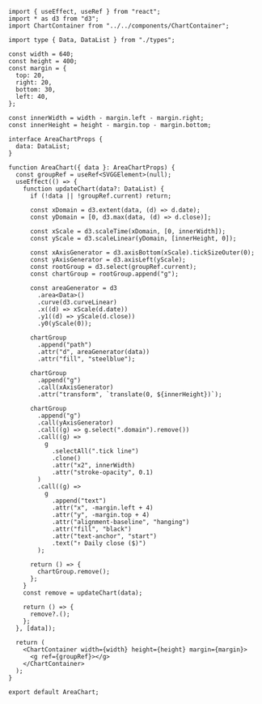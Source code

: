 ```tsx
import { useEffect, useRef } from "react";
import * as d3 from "d3";
import ChartContainer from "../../components/ChartContainer";

import type { Data, DataList } from "./types";

const width = 640;
const height = 400;
const margin = {
  top: 20,
  right: 20,
  bottom: 30,
  left: 40,
};

const innerWidth = width - margin.left - margin.right;
const innerHeight = height - margin.top - margin.bottom;

interface AreaChartProps {
  data: DataList;
}

function AreaChart({ data }: AreaChartProps) {
  const groupRef = useRef<SVGGElement>(null);
  useEffect(() => {
    function updateChart(data?: DataList) {
      if (!data || !groupRef.current) return;

      const xDomain = d3.extent(data, (d) => d.date);
      const yDomain = [0, d3.max(data, (d) => d.close)];

      const xScale = d3.scaleTime(xDomain, [0, innerWidth]);
      const yScale = d3.scaleLinear(yDomain, [innerHeight, 0]);

      const xAxisGenerator = d3.axisBottom(xScale).tickSizeOuter(0);
      const yAxisGenerator = d3.axisLeft(yScale);
      const rootGroup = d3.select(groupRef.current);
      const chartGroup = rootGroup.append("g");

      const areaGenerator = d3
        .area<Data>()
        .curve(d3.curveLinear)
        .x((d) => xScale(d.date))
        .y1((d) => yScale(d.close))
        .y0(yScale(0));

      chartGroup
        .append("path")
        .attr("d", areaGenerator(data))
        .attr("fill", "steelblue");

      chartGroup
        .append("g")
        .call(xAxisGenerator)
        .attr("transform", `translate(0, ${innerHeight})`);

      chartGroup
        .append("g")
        .call(yAxisGenerator)
        .call((g) => g.select(".domain").remove())
        .call((g) =>
          g
            .selectAll(".tick line")
            .clone()
            .attr("x2", innerWidth)
            .attr("stroke-opacity", 0.1)
        )
        .call((g) =>
          g
            .append("text")
            .attr("x", -margin.left + 4)
            .attr("y", -margin.top + 4)
            .attr("alignment-baseline", "hanging")
            .attr("fill", "black")
            .attr("text-anchor", "start")
            .text("↑ Daily close ($)")
        );

      return () => {
        chartGroup.remove();
      };
    }
    const remove = updateChart(data);

    return () => {
      remove?.();
    };
  }, [data]);

  return (
    <ChartContainer width={width} height={height} margin={margin}>
      <g ref={groupRef}></g>
    </ChartContainer>
  );
}

export default AreaChart;
```
